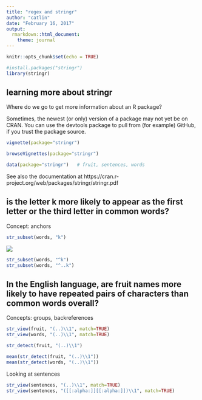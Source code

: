 ```yaml
---
title: "regex and stringr"
author: "catlin"
date: "February 16, 2017"
output:
  rmarkdown::html_document:
    theme: journal
---
```


```r
knitr::opts_chunk$set(echo = TRUE)

#install.packages("stringr")
library(stringr)

```

## learning more about stringr

Where do we go to get more information about an R package?

Sometimes, the newest (or only) version of a package may not yet be on CRAN.  You can use the devtools package to pull from (for example) GitHub, if you trust the package source.

```r

vignette(package="stringr")

browseVignettes(package="stringr")

data(package="stringr")   # fruit, sentences, words
```

See also the documentation at https://cran.r-project.org/web/packages/stringr/stringr.pdf

## is the letter k more likely to appear as the first letter or the third letter in common words?

Concept: anchors

```r
str_subset(words, "k")

```


![](https://github.com/maddogdatascience/msda/blob/master/MisshulaQuote.png?raw=true)


```r
str_subset(words, "^k")
str_subset(words, "^..k")
```

## In the English language, are fruit names more likely to have repeated pairs of characters than common words overall?

Concepts: groups, backreferences

```r
str_view(fruit, "(..)\\1", match=TRUE)
str_view(words, "(..)\\1", match=TRUE)

str_detect(fruit, "(..)\\1")

mean(str_detect(fruit, "(..)\\1"))
mean(str_detect(words, "(..)\\1"))
```

Looking at sentences

```r
str_view(sentences, "(..)\\1", match=TRUE)
str_view(sentences, "([[:alpha:]][[:alpha:]])\\1", match=TRUE)
```

